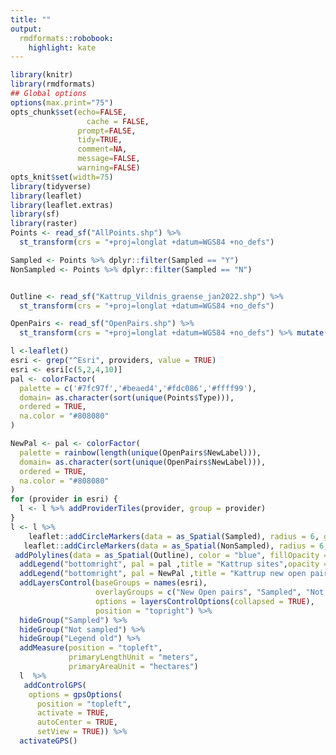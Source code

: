 ```yaml
---
title: ""
output:
  rmdformats::robobook:
    highlight: kate
---
```


```r
library(knitr)
library(rmdformats)
## Global options
options(max.print="75")
opts_chunk$set(echo=FALSE,
	             cache = FALSE,
               prompt=FALSE,
               tidy=TRUE,
               comment=NA,
               message=FALSE,
               warning=FALSE)
opts_knit$set(width=75)
library(tidyverse)
library(leaflet)
library(leaflet.extras)
library(sf)
library(raster)
Points <- read_sf("AllPoints.shp") %>% 
  st_transform(crs = "+proj=longlat +datum=WGS84 +no_defs") 

Sampled <- Points %>% dplyr::filter(Sampled == "Y")
NonSampled <- Points %>% dplyr::filter(Sampled == "N")


Outline <- read_sf("Kattrup_Vildnis_graense_jan2022.shp") %>% 
  st_transform(crs = "+proj=longlat +datum=WGS84 +no_defs")

OpenPairs <- read_sf("OpenPairs.shp") %>% 
  st_transform(crs = "+proj=longlat +datum=WGS84 +no_defs") %>% mutate(NewLabel = ID_GPX %>% substr(8,12))
```

```r

l <-leaflet()
esri <- grep("^Esri", providers, value = TRUE)
esri <- esri[c(5,2,4,10)]
pal <- colorFactor(
  palette = c('#7fc97f','#beaed4','#fdc086','#ffff99'),
  domain= as.character(sort(unique(Points$Type))),
  ordered = TRUE,
  na.color = "#808080"
)

NewPal <- pal <- colorFactor(
  palette = rainbow(length(unique(OpenPairs$NewLabel))),
  domain= as.character(sort(unique(OpenPairs$NewLabel))),
  ordered = TRUE,
  na.color = "#808080"
)
for (provider in esri) {
  l <- l %>% addProviderTiles(provider, group = provider)    
}
l <- l %>% 
    leaflet::addCircleMarkers(data = as_Spatial(Sampled), radius = 6, group = "Sampled", color = ~pal(Type), popup = paste("Code:",Sampled$ID)) %>%
   leaflet::addCircleMarkers(data = as_Spatial(NonSampled), radius = 6, group = "Not sampled", color = ~pal(Type), popup = paste("Code:",NonSampled$ID)) %>%  addPolygons(data = as_Spatial(OpenPairs), group = "New Open pairs", popup = paste("Code:",OpenPairs$ID_GPX), color = ~NewPal(NewLabel)) %>% 
 addPolylines(data = as_Spatial(Outline), color = "blue", fillOpacity = 0, group = "Outline") %>% 
  addLegend("bottomright", pal = pal ,title = "Kattrup sites",opacity = 1, values = as.character(sort(unique(Points$Type))),  group = "Legend old") %>%
  addLegend("bottomright", pal = NewPal ,title = "Kattrup new open pairs",opacity = 1, values = as.character(sort(unique(OpenPairs$NewLabel))),  group = "Legend New") %>%
  addLayersControl(baseGroups = names(esri),
                   overlayGroups = c("New Open pairs", "Sampled", "Not sampled", "Legend New","Legend old", "Outline"),
                   options = layersControlOptions(collapsed = TRUE),
                   position = "topright") %>%
  hideGroup("Sampled") %>% 
  hideGroup("Not sampled") %>% 
  hideGroup("Legend old") %>% 
  addMeasure(position = "topleft",
             primaryLengthUnit = "meters",
             primaryAreaUnit = "hectares") 
  l  %>%
   addControlGPS(
    options = gpsOptions(
      position = "topleft",
      activate = TRUE, 
      autoCenter = TRUE,
      setView = TRUE)) %>% 
  activateGPS()
```